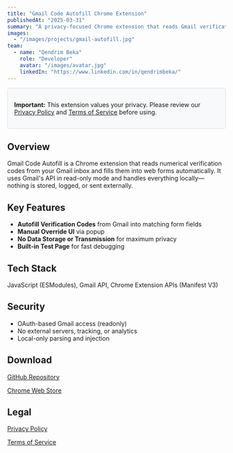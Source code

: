 ```yaml
---
title: "Gmail Code Autofill Chrome Extension"
publishedAt: "2025-03-31"
summary: "A privacy-focused Chrome extension that reads Gmail verification codes and autofills website forms with local-only processing."
images:
  - "/images/projects/gmail-autofill.jpg"
team:
  - name: "Qendrim Beka"
    role: "Developer"
    avatar: "/images/avatar.jpg"
    linkedIn: "https://www.linkedin.com/in/qendrimbeka/"
---
```


<div style="padding: 15px; margin-bottom: 20px; border: 1px solid #ddd; border-radius: 5px; background-color: #f8f9fa;">
  <p><strong>Important:</strong> This extension values your privacy. Please review our <a href="/work/autofill/privacy.html">Privacy Policy</a> and <a href="/work/autofill/terms.html">Terms of Service</a> before using.</p>
</div>

## Overview

Gmail Code Autofill is a Chrome extension that reads numerical verification codes from your Gmail inbox and fills them into web forms automatically. It uses Gmail's API in read-only mode and handles everything locally—nothing is stored, logged, or sent externally.

## Key Features

- **Autofill Verification Codes** from Gmail into matching form fields
- **Manual Override UI** via popup
- **No Data Storage or Transmission** for maximum privacy
- **Built-in Test Page** for fast debugging

## Tech Stack

JavaScript (ESModules), Gmail API, Chrome Extension APIs (Manifest V3)

## Security

- OAuth-based Gmail access (readonly)
- No external servers, tracking, or analytics
- Local-only parsing and injection

## Download

[GitHub Repository](https://github.com/qbeka/Code_Autofill_Extension)

[Chrome Web Store](https://chromewebstore.google.com/detail/gmail-code-autofill/bamdheehdjehlediicfmocahpdeegabg?authuser=0&hl=en)

## Legal

<a href="/work/autofill/privacy.html">Privacy Policy</a>

<a href="/work/autofill/terms.html">Terms of Service</a>

